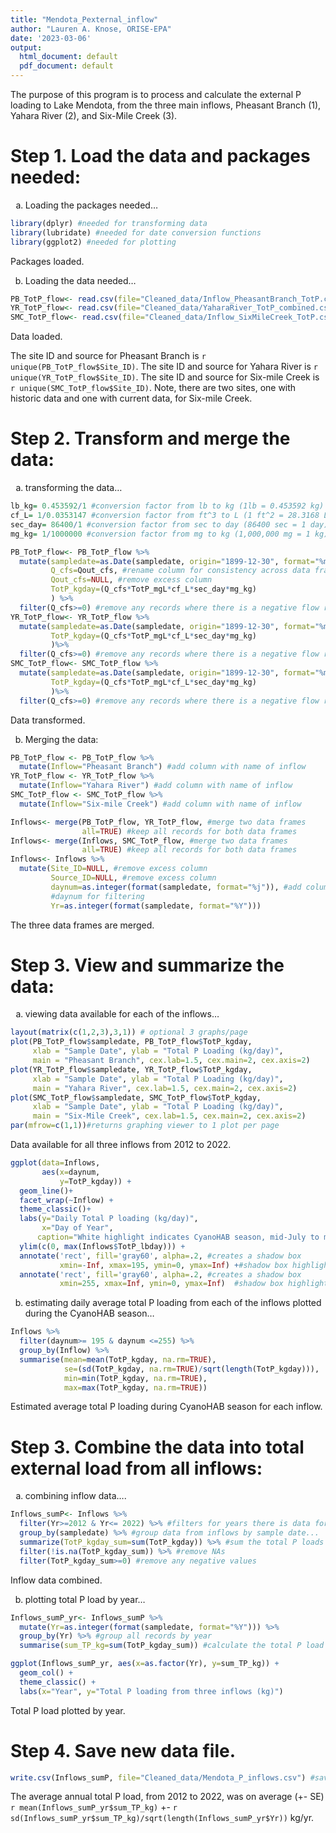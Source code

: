 ```yaml
---
title: "Mendota_Pexternal_inflow"
author: "Lauren A. Knose, ORISE-EPA"
date: '2023-03-06'
output:
  html_document: default
  pdf_document: default
---
```


The purpose of this program is to process and calculate the external P loading
to Lake Mendota, from the three main inflows, Pheasant Branch (1), Yahara River 
(2), and Six-Mile Creek (3). 


# Step 1. Load the data and packages needed:

a) Loading the packages needed...

```r
library(dplyr) #needed for transforming data
library(lubridate) #needed for date conversion functions
library(ggplot2) #needed for plotting
```

Packages loaded.


b) Loading the data needed...

```r
PB_TotP_flow<- read.csv(file="Cleaned_data/Inflow_PheasantBranch_TotP.csv")
YR_TotP_flow<- read.csv(file="Cleaned_data/YaharaRiver_TotP_combined.csv")
SMC_TotP_flow<- read.csv(file="Cleaned_data/Inflow_SixMileCreek_TotP.csv")
```

Data loaded.

The site ID and source for Pheasant Branch is `r unique(PB_TotP_flow$Site_ID)`.
The site ID and source for Yahara River is `r unique(YR_TotP_flow$Site_ID)`.
The site ID and source for Six-mile Creek is `r unique(SMC_TotP_flow$Site_ID)`.
Note, there are two sites, one with historic data and one with current data, for
Six-mile Creek.

# Step 2. Transform and merge the data:

a) transforming the data...

```r
lb_kg= 0.453592/1 #conversion factor from lb to kg (1lb = 0.453592 kg)
cf_L= 1/0.0353147 #conversion factor from ft^3 to L (1 ft^2 = 28.3168 L)
sec_day= 86400/1 #conversion factor from sec to day (86400 sec = 1 day)
mg_kg= 1/1000000 #conversion factor from mg to kg (1,000,000 mg = 1 kg)

PB_TotP_flow<- PB_TotP_flow %>%
  mutate(sampledate=as.Date(sampledate, origin="1899-12-30", format="%m/%d/%Y"),
         Q_cfs=Qout_cfs, #rename column for consistency across data frames
         Qout_cfs=NULL, #remove excess column
         TotP_kgday=(Q_cfs*TotP_mgL*cf_L*sec_day*mg_kg)
         ) %>%
  filter(Q_cfs>=0) #remove any records where there is a negative flow rate
YR_TotP_flow<- YR_TotP_flow %>%
  mutate(sampledate=as.Date(sampledate, origin="1899-12-30", format="%m/%d/%Y"),
         TotP_kgday=(Q_cfs*TotP_mgL*cf_L*sec_day*mg_kg)
         )%>%
  filter(Q_cfs>=0) #remove any records where there is a negative flow rate
SMC_TotP_flow<- SMC_TotP_flow %>%
  mutate(sampledate=as.Date(sampledate, origin="1899-12-30", format="%m/%d/%Y"),
         TotP_kgday=(Q_cfs*TotP_mgL*cf_L*sec_day*mg_kg)
         )%>%
  filter(Q_cfs>=0) #remove any records where there is a negative flow rate
```

Data transformed.

b) Merging the data:

```r
PB_TotP_flow <- PB_TotP_flow %>%
  mutate(Inflow="Pheasant Branch") #add column with name of inflow
YR_TotP_flow <- YR_TotP_flow %>%
  mutate(Inflow="Yahara River") #add column with name of inflow
SMC_TotP_flow <- SMC_TotP_flow %>%
  mutate(Inflow="Six-mile Creek") #add column with name of inflow

Inflows<- merge(PB_TotP_flow, YR_TotP_flow, #merge two data frames
                all=TRUE) #keep all records for both data frames
Inflows<- merge(Inflows, SMC_TotP_flow, #merge two data frames
                all=TRUE) #keep all records for both data frames                
Inflows<- Inflows %>%
  mutate(Site_ID=NULL, #remove excess column
         Source_ID=NULL, #remove excess column
         daynum=as.integer(format(sampledate, format="%j")), #add column with 
         #daynum for filtering
         Yr=as.integer(format(sampledate, format="%Y"))) 
```

The three data frames are merged.

# Step 3. View and summarize the data:

a) viewing data available for each of the inflows...

```r
layout(matrix(c(1,2,3),3,1)) # optional 3 graphs/page
plot(PB_TotP_flow$sampledate, PB_TotP_flow$TotP_kgday, 
     xlab = "Sample Date", ylab = "Total P Loading (kg/day)", 
     main = "Pheasant Branch", cex.lab=1.5, cex.main=2, cex.axis=2)
plot(YR_TotP_flow$sampledate, YR_TotP_flow$TotP_kgday, 
     xlab = "Sample Date", ylab = "Total P Loading (kg/day)", 
     main = "Yahara River", cex.lab=1.5, cex.main=2, cex.axis=2)
plot(SMC_TotP_flow$sampledate, SMC_TotP_flow$TotP_kgday, 
     xlab = "Sample Date", ylab = "Total P Loading (kg/day)", 
     main = "Six-Mile Creek", cex.lab=1.5, cex.main=2, cex.axis=2)
par(mfrow=c(1,1))#returns graphing viewer to 1 plot per page
```

Data available for all three inflows from 2012 to 2022.

```r
ggplot(data=Inflows, 
       aes(x=daynum, 
           y=TotP_kgday)) +
  geom_line()+
  facet_wrap(~Inflow) +
  theme_classic()+
  labs(y="Daily Total P loading (kg/day)",
       x="Day of Year",
      caption="White highlight indicates CyanoHAB season, mid-July to mid-Sept.") +
  ylim(c(0, max(Inflows$TotP_lbday))) +
  annotate('rect', fill='gray60', alpha=.2, #creates a shadow box 
           xmin=-Inf, xmax=195, ymin=0, ymax=Inf) +#shadow box highlights CyanoHAB season
  annotate('rect', fill='gray60', alpha=.2, #creates a shadow box 
           xmin=255, xmax=Inf, ymin=0, ymax=Inf)  #shadow box highlights CyanoHAB season
```

b) estimating daily average total P loading from each of the inflows plotted 
during the CyanoHAB season...

```r
Inflows %>%
  filter(daynum>= 195 & daynum <=255) %>%
  group_by(Inflow) %>%
  summarise(mean=mean(TotP_kgday, na.rm=TRUE),
            se=(sd(TotP_kgday, na.rm=TRUE)/sqrt(length(TotP_kgday))),
            min=min(TotP_kgday, na.rm=TRUE),
            max=max(TotP_kgday, na.rm=TRUE))
```

Estimated average total P loading during CyanoHAB season for each inflow.

# Step 3. Combine the data into total external load from all inflows:

a) combining inflow data....
```r
Inflows_sumP<- Inflows %>% 
  filter(Yr>=2012 & Yr<= 2022) %>% #filters for years there is data for all inflows
  group_by(sampledate) %>% #group data from inflows by sample date...
  summarize(TotP_kgday_sum=sum(TotP_kgday)) %>% #sum the total P loads for all three inflows
  filter(!is.na(TotP_kgday_sum)) %>% #remove NAs 
  filter(TotP_kgday_sum>=0) #remove any negative values
```

Inflow data combined.

b) plotting total P load by year...

```r
Inflows_sumP_yr<- Inflows_sumP %>%
  mutate(Yr=as.integer(format(sampledate, format="%Y"))) %>%
  group_by(Yr) %>% #group all records by year
  summarise(sum_TP_kg=sum(TotP_kgday_sum)) #calculate the total P load 

ggplot(Inflows_sumP_yr, aes(x=as.factor(Yr), y=sum_TP_kg)) +
  geom_col() +
  theme_classic() +
  labs(x="Year", y="Total P loading from three inflows (kg)") 
```

Total P load plotted by year.

# Step 4. Save new data file.

```R
write.csv(Inflows_sumP, file="Cleaned_data/Mendota_P_inflows.csv") #save as new data file
```

The average annual total P load, from 2012 to 2022, was on average (+- SE) 
`r mean(Inflows_sumP_yr$sum_TP_kg)` +- `r sd(Inflows_sumP_yr$sum_TP_kg)/sqrt(length(Inflows_sumP_yr$Yr))` kg/yr. 


